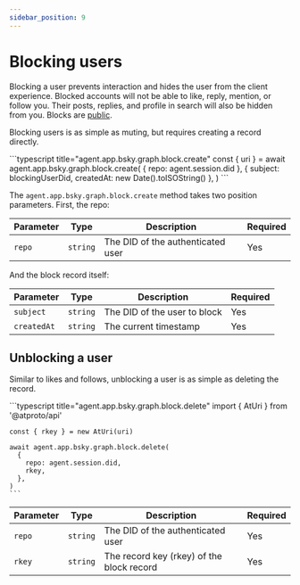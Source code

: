 ```yaml
---
sidebar_position: 9
---
```



# Blocking users

Blocking a user prevents interaction and hides the user from the client experience. Blocked accounts will not be able to like, reply, mention, or follow you. Their posts, replies, and profile in search will also be hidden from you. Blocks are [public](/blog/block-implementation).

Blocking users is as simple as muting, but requires creating a record directly.

<Tabs groupId="sdk">
  <TabItem value="ts" label="Typescript">
    ```typescript title="agent.app.bsky.graph.block.create"
    const { uri } = await agent.app.bsky.graph.block.create(
      { repo: agent.session.did },
      {
        subject: blockingUserDid,
        createdAt: new Date().toISOString()
      },
    )
    ```
  </TabItem>
</Tabs>

The `agent.app.bsky.graph.block.create` method takes two position parameters.
First, the repo:

| Parameter | Type     | Description                       | Required |
| --------- | -------- | --------------------------------- | -------- |
| `repo`    | `string` | The DID of the authenticated user | Yes      |

And the block record itself:

| Parameter   | Type     | Description                  | Required |
| ----------- | -------- | ---------------------------- | -------- |
| `subject`   | `string` | The DID of the user to block | Yes      |
| `createdAt` | `string` | The current timestamp        | Yes      |

## Unblocking a user

Similar to likes and follows, unblocking a user is as simple as deleting the
record.

<Tabs groupId="sdk">
  <TabItem value="ts" label="Typescript">
    ```typescript title="agent.app.bsky.graph.block.delete"
    import { AtUri } from '@atproto/api'

    const { rkey } = new AtUri(uri)

    await agent.app.bsky.graph.block.delete(
      {
        repo: agent.session.did,
        rkey,
      },
    )
    ```

  </TabItem>
</Tabs>

| Parameter | Type     | Description                               | Required |
| --------- | -------- | ----------------------------------------- | -------- |
| `repo`    | `string` | The DID of the authenticated user         | Yes      |
| `rkey`    | `string` | The record key (rkey) of the block record | Yes      |
